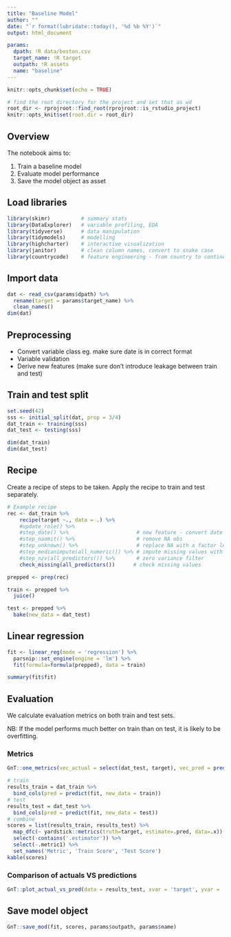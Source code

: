 ```yaml
---
title: "Baseline Model"
author: ""
date: "`r format(lubridate::today(), '%d %b %Y')`"
output: html_document

params:
  dpath: !R data/boston.csv
  target_name: !R target
  outpath: !R assets
  name: "baseline"
---
```


```r
knitr::opts_chunk$set(echo = TRUE)

# find the root directory for the project and set that as wd
root_dir <- rprojroot::find_root(rprojroot::is_rstudio_project)
knitr::opts_knit$set(root.dir = root_dir)
```


## Overview

The notebook aims to:

1. Train a baseline model
2. Evaluate model performance
3. Save the model object as asset


## Load libraries

```r
library(skimr)          # summary stats
library(DataExplorer)   # variable profiling, EDA
library(tidyverse)      # data manipulation
library(tidymodels)     # modelling
library(highcharter)    # interactive visualization
library(janitor)        # clean column names, convert to snake case
library(countrycode)    # feature engineering - from country to continent
```

## Import data

```r
dat <- read_csv(params$dpath) %>%
  rename(target = params$target_name) %>%
  clean_names()
dim(dat)
```

## Preprocessing

- Convert variable class eg. make sure date is in correct format
- Variable validation
- Derive new features (make sure don't introduce leakage between train and test)


## Train and test split

```r
set.seed(42)
sss <- initial_split(dat, prop = 3/4)
dat_train <- training(sss)
dat_test <- testing(sss)

dim(dat_train)
dim(dat_test)
```


## Recipe

Create a recipe of steps to be taken. Apply the recipe to train and test separately.

```r
# Example recipe
rec <- dat_train %>%
    recipe(target ~., data = .) %>%                         
    #update_role() %>%
    #step_date() %>%                      # new feature - convert date data into one or more factor or numeric variables
    #step_naomit() %>%                    # remove NA obs
    #step_unknown() %>%                   # replace NA with a factor level "unknown"
    #step_medianimpute(all_numeric()) %>% # impute missing values with median of train
    #step_nzv(all_predictors()) %>%       # zero variance filter             
    check_missing(all_predictors())      # check missing values

prepped <- prep(rec)

train <- prepped %>%
  juice()

test <- prepped %>%
  bake(new_data = dat_test)
```

## Linear regression

```r
fit <- linear_reg(mode = 'regression') %>%
  parsnip::set_engine(engine = 'lm') %>%
  fit(formula=formula(prepped), data = train)

summary(fit$fit)
```




## Evaluation

We calculate evaluation metrics on both train and test sets.

NB: If the model performs much better on train than on test, it is likely to be overfitting.

### Metrics


```r
GnT::one_metrics(vec_actual = select(dat_test, target), vec_pred = predict(fit, new_data = test))
```


```r
# train
results_train = dat_train %>%
  bind_cols(pred = predict(fit, new_data = train))
# test
results_test = dat_test %>%
  bind_cols(pred = predict(fit, new_data = test))
# combine
scores = list(results_train, results_test) %>%
  map_dfc(~ yardstick::metrics(truth=target, estimate=.pred, data=.x)) %>%
  select(-contains('.estimator')) %>%
  select(-.metric1) %>%
  set_names('Metric', 'Train Score', 'Test Score')
kable(scores)
```



### Comparison of actuals VS predictions

```r
GnT::plot_actual_vs_pred(data = results_test, xvar = 'target', yvar = '.pred')
```

## Save model object

```r
GnT::save_mod(fit, scores, params$outpath, params$name)
```

